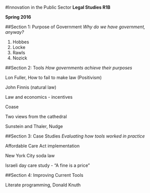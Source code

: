 #Innovation in the Public Sector 
**Legal Studies R1B**

**Spring 2016**


##Section 1: Purpose of Government 
*Why do we have government, anyway?* 

1. Hobbes
2. Locke
3. Rawls 
4. Nozick 


##Section 2: Tools 
*How governments achieve their purposes* 

Lon Fuller, How to fail to make law (Positivism)

John Finnis (natural law) 

Law and economics - incentives 

Coase 

Two views from the cathedral 

Sunstein and Thaler, Nudge 

##Section 3: Case Studies 
*Evaluating how tools worked in practice*

Affordable Care Act implementation 

New York City soda law

Israeli day care study - "A fine is a price" 

##Section 4: Improving Current Tools 

Literate programming, Donald Knuth
